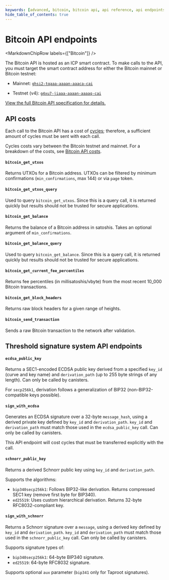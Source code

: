 ```yaml
---
keywords: [advanced, bitcoin, bitcoin api, api reference, api endpoints, bitcoin reference, bitcoin endpoints, btc api]
hide_table_of_contents: true
---
```



# Bitcoin API endpoints

<MarkdownChipRow labels={["Bitcoin"]} />

The Bitcoin API is hosted as an ICP smart contract. To make calls to the API, you must target the smart contract address for either the Bitcoin mainnet or Bitcoin testnet:

- Mainnet: [`ghsi2-tqaaa-aaaan-aaaca-cai`](https://dashboard.internetcomputer.org/canister/ghsi2-tqaaa-aaaan-aaaca-cai)

- Testnet (v4): [`g4xu7-jiaaa-aaaan-aaaaq-cai`](https://dashboard.internetcomputer.org/canister/g4xu7-jiaaa-aaaan-aaaaq-cai)

[View the full Bitcoin API specification for details.](https://github.com/dfinity/bitcoin-canister/blob/master/INTERFACE_SPECIFICATION.md)

## API costs

Each call to the Bitcoin API has a cost of [cycles](/docs/building-apps/getting-started/tokens-and-cycles); therefore, a sufficient amount of cycles must be sent with each call.

Cycles costs vary between the Bitcoin testnet and mainnet. For a breakdown of the costs, see [Bitcoin API costs](/docs/references/bitcoin-how-it-works).

#### `bitcoin_get_utxos`

Returns UTXOs for a Bitcoin address. UTXOs can be filtered by minimum confirmations (`min_confirmations`, max 144) or via `page` token.

#### `bitcoin_get_utxos_query`

Used to query `bitcoin_get_utxos`. Since this is a query call, it is returned quickly but results should not be trusted for secure applications.

#### `bitcoin_get_balance`

Returns the balance of a Bitcoin address in satoshis. Takes an optional argument of `min_confirmations`.

#### `bitcoin_get_balance_query`

Used to query `bitcoin_get_balance`. Since this is a query call, it is returned quickly but results should not be trusted for secure applications.

#### `bitcoin_get_current_fee_percentiles`

Returns fee percentiles (in millisatoshis/vbyte) from the most recent 10_000 Bitcoin transactions.

#### `bitcoin_get_block_headers`

Returns raw block headers for a given range of heights.

#### `bitcoin_send_transaction`

Sends a raw Bitcoin transaction to the network after validation.

## Threshold signature system API endpoints

#### `ecdsa_public_key`

Returns a SEC1-encoded ECDSA public key derived from a specified `key_id` (curve and key name) and `derivation_path` (up to 255 byte strings of any length). Can only be called by canisters.

For `secp256k1`, derivation follows a generalization of BIP32 (non-BIP32-compatible keys possible).

#### `sign_with_ecdsa`

Generates an ECDSA signature over a 32-byte `message_hash`, using a derived private key defined by `key_id` and `derivation_path`. `key_id` and `derivation_path` must match those used in the `ecdsa_public_key` call. Can only be called by canisters.

This API endpoint will cost cycles that must be transferred explicitly with the call.

#### `schnorr_public_key`

Returns a derived Schnorr public key using `key_id` and `derivation_path`.

Supports the algorithms:
  - `bip340secp256k1`: Follows BIP32-like derivation. Returns compressed SEC1 key (remove first byte for BIP340).
  - `ed25519`: Uses custom hierarchical derivation. Returns 32-byte RFC8032-compliant key.

#### `sign_with_schnorr`

Returns a Schnorr signature over a `message`, using a derived key defined by `key_id` and `derivation_path`. `key_id` and `derivation_path` must match those used in the `schnorr_public_key` call. Can only be called by canisters.

Supports signature types of:
  - `bip340secp256k1`: 64-byte BIP340 signature.
  - `ed25519`: 64-byte RFC8032 signature.

Supports optional `aux` parameter (`bip341` only for Taproot signatures).
